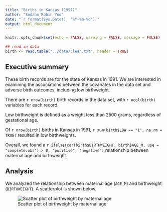 ```yaml
---
title: "Births in Kansas (1991)"
author: "Sodahm Robin Yoo"
date: "`r format(Sys.Date(), '%Y-%m-%d')`"
output: html_document
---
```


<!--
	This code chunk suppresses all code chunks from appearing in the rendered
  document
-->

```r

knitr::opts_chunk$set(echo = FALSE, warning = FALSE, message = FALSE)

```

```r

## read in data
birth <- read.table("../data/clean.txt", header = TRUE)

```

## Executive summary

These birth records are for the state of Kansas in 1991. We are interested in
examining the associations between the covariates in the data set and adverse
birth outcomes, including low birthweight.

There are `r nrow(birth)` birth records in the data set, with `r ncol(birth)`
variables for each record.

Low birthweight is defined as a weight less than 2500 grams, regardless of gestational age.

Of `r nrow(birth)` births in Kansas in 1991, `r sum(birth$LBW == "1", na.rm = TRUE)` resulted in
low birthweights.

Overall, we found a `r ifelse(cor(birth$BIRTHWEIGHT, birth$AGE_M, use = "complete.obs") > 0, "positive", "negative")`
relationship between maternal age and birthweight.

## Analysis

We analyzed the relationship between maternal age (`AGE_M`) and birthweight (`BIRTHWEIGHT`).
A scatterplot is shown below.

![Scatter plot of birthweight by maternal age](../figs/fig1.png)
